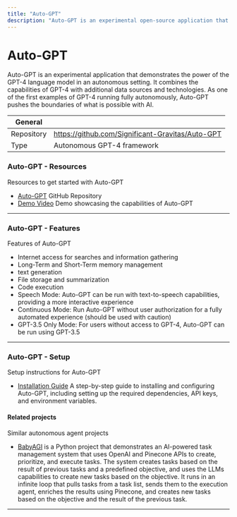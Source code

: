 ```yaml
---
title: "Auto-GPT"
description: "Auto-GPT is an experimental open-source application that showcases the capabilities of the GPT-4 language model. This program, driven by GPT-4, chains together LLM 'thoughts' to autonomously achieve whatever goal you set."
---
```


# Auto-GPT
Auto-GPT is an experimental application that demonstrates the power of the GPT-4 language model in an autonomous setting. It combines the capabilities of GPT-4 with additional data sources and technologies. As one of the first examples of GPT-4 running fully autonomously, Auto-GPT pushes the boundaries of what is possible with AI.

| General  |  |
| --- | --- |
| Repository | https://github.com/Significant-Gravitas/Auto-GPT |
| Type | Autonomous GPT-4 framework |

### Auto-GPT - Resources
Resources to get started with Auto-GPT

* [Auto-GPT](https://github.com/Significant-Gravitas/Auto-GPT) GitHub Repository
* [Demo Video](https://user-images.githubusercontent.com/70048414/232352935-55c6bf7c-3958-406e-8610-0913475a0b05.mp4) Demo showcasing the capabilities of Auto-GPT

---

### Auto-GPT - Features
Features of Auto-GPT

* Internet access for searches and information gathering
* Long-Term and Short-Term memory management
* text generation
* File storage and summarization 
* Code execution
* Speech Mode: Auto-GPT can be run with text-to-speech capabilities, providing a more interactive experience
* Continuous Mode: Run Auto-GPT without user authorization for a fully automated experience (should be used with caution)
* GPT-3.5 Only Mode: For users without access to GPT-4, Auto-GPT can be run using GPT-3.5

---

### Auto-GPT - Setup
Setup instructions for Auto-GPT

* [Installation Guide](https://github.com/Significant-Gravitas/Auto-GPT/blob/master/README.md#-installation) A step-by-step guide to installing and configuring Auto-GPT, including setting up the required dependencies, API keys, and environment variables.

#### Related projects
Similar autonomous agent projects

* [BabyAGI](https://github.com/yoheinakajima/babyagi) is a Python project that demonstrates an AI-powered task management system that uses OpenAI and Pinecone APIs to create, prioritize, and execute tasks. The system creates tasks based on the result of previous tasks and a predefined objective, and uses the LLMs capabilities to create new tasks based on the objective. It runs in an infinite loop that pulls tasks from a task list, sends them to the execution agent, enriches the results using Pinecone, and creates new tasks based on the objective and the result of the previous task. 
---
